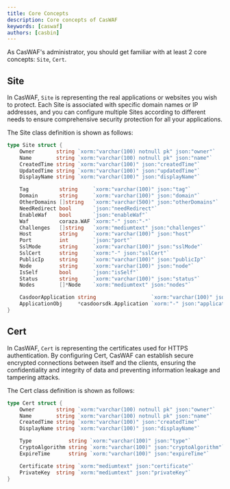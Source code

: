 ```yaml
---
title: Core Concepts
description: Core concepts of CasWAF
keywords: [caswaf]
authors: [casbin]
---
```


As CasWAF's administrator, you should get familiar with at least 2 core concepts: `Site`, `Cert`.

## Site

In CasWAF, `Site` is representing the real applications or websites you wish to protect. Each Site is associated with specific domain names or IP addresses, and you can configure multiple Sites according to different needs to ensure comprehensive security protection for all your applications.

The Site class definition is shown as follows:

```go
type Site struct {
	Owner       string `xorm:"varchar(100) notnull pk" json:"owner"`
	Name        string `xorm:"varchar(100) notnull pk" json:"name"`
	CreatedTime string `xorm:"varchar(100)" json:"createdTime"`
	UpdatedTime string `xorm:"varchar(100)" json:"updatedTime"`
	DisplayName string `xorm:"varchar(100)" json:"displayName"`

	Tag          string     `xorm:"varchar(100)" json:"tag"`
	Domain       string     `xorm:"varchar(100)" json:"domain"`
	OtherDomains []string   `xorm:"varchar(500)" json:"otherDomains"`
	NeedRedirect bool       `json:"needRedirect"`
	EnableWaf    bool       `json:"enableWaf"`
	Waf          coraza.WAF `xorm:"-" json:"-"`
	Challenges   []string   `xorm:"mediumtext" json:"challenges"`
	Host         string     `xorm:"varchar(100)" json:"host"`
	Port         int        `json:"port"`
	SslMode      string     `xorm:"varchar(100)" json:"sslMode"`
	SslCert      string     `xorm:"-" json:"sslCert"`
	PublicIp     string     `xorm:"varchar(100)" json:"publicIp"`
	Node         string     `xorm:"varchar(100)" json:"node"`
	IsSelf       bool       `json:"isSelf"`
	Status       string     `xorm:"varchar(100)" json:"status"`
	Nodes        []*Node    `xorm:"mediumtext" json:"nodes"`

	CasdoorApplication string                  `xorm:"varchar(100)" json:"casdoorApplication"`
	ApplicationObj     *casdoorsdk.Application `xorm:"-" json:"applicationObj"`
}
```

## Cert

In CasWAF, `Cert` is representing the certificates used for HTTPS authentication. By configuring Cert, CasWAF can establish secure encrypted connections between itself and the clients, ensuring the confidentiality and integrity of data and preventing information leakage and tampering attacks.

The Cert class definition is shown as follows:

```go
type Cert struct {
    Owner       string `xorm:"varchar(100) notnull pk" json:"owner"`
    Name        string `xorm:"varchar(100) notnull pk" json:"name"`
    CreatedTime string `xorm:"varchar(100)" json:"createdTime"`
    DisplayName string `xorm:"varchar(100)" json:"displayName"`

    Type            string `xorm:"varchar(100)" json:"type"`
    CryptoAlgorithm string `xorm:"varchar(100)" json:"cryptoAlgorithm"`
    ExpireTime      string `xorm:"varchar(100)" json:"expireTime"`

    Certificate string `xorm:"mediumtext" json:"certificate"`
    PrivateKey  string `xorm:"mediumtext" json:"privateKey"`
}
```
